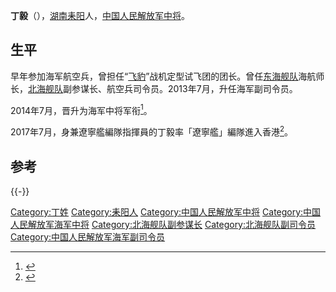 {{他用
|subject=中国人民解放军中将
|other=同名或類似名的其它條目描述
|丁毅
}}
{{中国人民解放军将领
| name = 丁毅
| image name = 
| width = 
| job = 
| period =
| birthname = 
| other_names = 
| foreign_names =
| english_names =
| Sex = 男
| date of birth =
| place of birth =
| date of death =  
| place of death = 
| nationality = {{PRC}}
| residence = 
| languages = 
| height = 
| weight = 
| party = {{CPC}}
| rank = [[File:PLAAF-0719-LTG.png|25px]][[中国人民解放军海军中将|中国人民解放军海军中将]]
| spouse = 
| relatives = 
| educate = 
| past = 
| work =
| award = 
| rankrecord= 
}}
'''丁毅'''（{{bd|1959年|10月|}}），[[湖南|湖南]][[耒阳|耒阳]]人，[[中国人民解放军中将|中国人民解放军中将]]。

==生平==
早年参加海军航空兵，曾担任“[[飞豹|飞豹]]”战机定型试飞团的团长。曾任[[东海舰队|东海舰队]]海航师长，[[北海舰队|北海舰队]]副参谋长、航空兵司令员。2013年7月，升任海军副司令员。

2014年7月，晋升为海军中将军衔<ref>{{cite news|title=丁毅王华勇晋升海军中将|url=http://china.caixin.com/2014-07-14/100703223.html|accessdate=2015-02-21|newspaper=财新网|archive-date=2014-08-05|archive-url=https://web.archive.org/web/20140805061450/http://china.caixin.com/2014-07-14/100703223.html|dead-url=no}}</ref>。

2017年7月，身兼遼寧艦編隊指揮員的丁毅率「遼寧艦」編隊進入香港<ref>{{cite news|title=中國解放軍遼寧號航空母艦編隊抵達香港|url=http://www.bbc.com/zhongwen/trad/chinese-news-40528044|accessdate=2017-07-07|newspaper=BBC中文网|archive-date=2017-07-08|archive-url=https://web.archive.org/web/20170708033741/http://www.bbc.com/zhongwen/trad/chinese-news-40528044|dead-url=no}}</ref>。

==参考==
{{reflist}}

{{-}}
{{start box}}
{{s-mil|pla}}
{{s-before|[[张永义|张永义]]}}
{{s-title|[[中国人民解放军海军|中国人民解放军海军]]副司令员|2013年12月-2021年6月}}
{{s-inc}}
{{end box}}

{{中国军事人物小作品}}
{{DEFAULTSORT:D}}
[[Category:丁姓|Category:丁姓]]
[[Category:耒阳人|Category:耒阳人]]
[[Category:中国人民解放军中将|Category:中国人民解放军中将]]
[[Category:中国人民解放军海军中将|Category:中国人民解放军海军中将]]
[[Category:北海舰队副参谋长|Category:北海舰队副参谋长]]
[[Category:北海舰队副司令员|Category:北海舰队副司令员]]
[[Category:中国人民解放军海军副司令员|Category:中国人民解放军海军副司令员]]